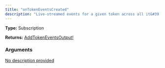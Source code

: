 ```yaml
---
title: "onTokenEventsCreated"
description: "Live-streamed events for a given token across all it&#39;s pools"
---
```


**Type:** Subscription

**Returns:** [AddTokenEventsOutput!](/api-reference/types/addtokeneventsoutput)

### Arguments

<a href="/api-reference/types/ontokeneventscreatedinput">
  <ResponseField name="input" type="OnTokenEventsCreatedInput!" required>
    No description provided
  </ResponseField>
</a>


